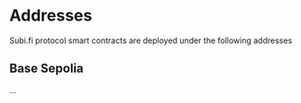 # Addresses

Subi.fi protocol smart contracts are deployed under the following addresses

## Base Sepolia

...